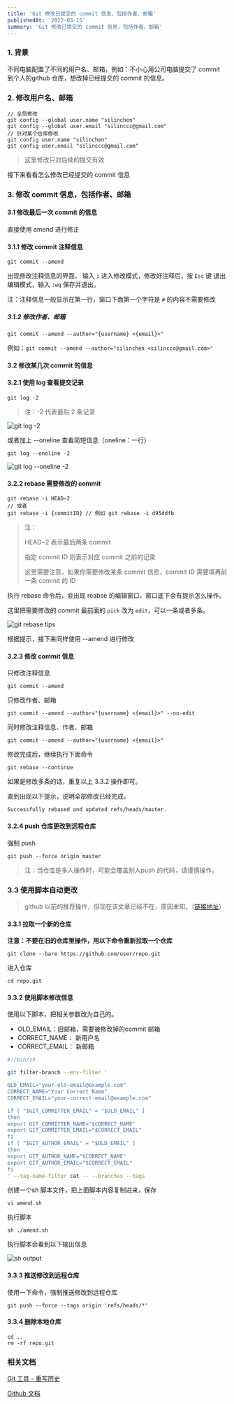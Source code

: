 ```yaml
---
title: 'Git 修改已提交的 commit 信息，包括作者、邮箱'
publishedAt: '2022-03-15'
summary: 'Git 修改已提交的 commit 信息，包括作者、邮箱'
---
```


### 1. 背景

不同电脑配置了不同的用户名、邮箱，例如：不小心用公司电脑提交了 commit 到个人的github 仓库，想改掉已经提交的 commit 的信息。


### 2. 修改用户名、邮箱

```shell
// 全局修改
git config --global user.name "silinchen"
git config --global user.email "silinccc@gmail.com"
// 针对某个仓库修改
git config user.name "silinchen"
git config user.email "silinccc@gmail.com"
```

> 这里修改只对后续的提交有效


接下来看看怎么修改已经提交的 commit 信息

### 3. 修改 commit 信息，包括作者、邮箱

#### 3.1 修改最后一次 commit 的信息

直接使用  amend 进行修正

#### 3.1.1 修改 commit 注释信息

```shell
git commit --amend
```

出现修改注释信息的界面， 输入 `i` 进入修改模式，修改好注释后，按 `Esc` 键 退出编辑模式，输入 `:wq` 保存并退出。

注：注释信息一般显示在第一行，窗口下面第一个字符是 `#` 的内容不需要修改



##### 3.1.2 修改作者、邮箱

```shell
git commit --amend --author="{username} <{email}>"
```

例如：`git commit --amend --author="silinchen <silinccc@gmail.com>"`



#### 3.2 修改某几次 commit 的信息

#### 3.2.1 使用 log 查看提交记录

```shell
git log -2

```

> 注：-2 代表最后 2 条记录

![git log -2](https://www.silinchen.com/post-images/git-modify-commit-infomation/git-log--2.png)

或者加上 --oneline 查看简短信息（oneline：一行）

```
git log --oneline -2
```

![git log --oneline -2](https://www.silinchen.com/post-images/git-modify-commit-infomation/git-log---oneline--2.png)



#### 3.2.2 rebase 需要修改的 commit

```shell
git rebase -i HEAD~2
// 或者
git rebase -i {commitID} // 例如 git rebase -i d95ddfb
```

> 注：
>
> HEAD~2 表示最后两条 commit
>
> 指定 commit ID 则表示对应 commit 之前的记录
>
> 这里需要注意，如果你需要修改某条 commit 信息，commit ID 需要填再前一条 commit 的 ID



执行 rebase 命令后，会出现 reabse 的编辑窗口，窗口底下会有提示怎么操作。

这里把需要修改的 commit 最前面的 `pick` 改为 `edit`，可以一条或者多条。

![git rebase tips](https://www.silinchen.com/post-images/git-modify-commit-infomation/git-rebase-tips.png)

根据提示，接下来同样使用 --amend 进行修改

#### 3.2.3 修改 commit 信息

只修改注释信息

```shell
git commit --amend
```

只修改作者、邮箱

```shell
git commit --amend --author="{username} <{email}>" --no-edit
```

同时修改注释信息、作者、邮箱

```shell
git commit --amend --author="{username} <{email}>"
```



修改完成后，继续执行下面命令

```shell
git rebase --continue
```



如果是修改多条的话，重复以上 3.3.2 操作即可。

直到出现以下提示，说明全部修改已经完成。

```
Successfully rebased and updated refs/heads/master.
```



#### 3.2.4 push 仓库更改到远程仓库

强制 push

```shell
git push --force origin master
```

> 注：当仓库是多人操作时，可能会覆盖别人push 的代码，请谨慎操作。



### 3.3 使用脚本自动更改

> github 以前的推荐操作，但现在该文章已经不在，原因未知。（[链接地址](https://link.zhihu.com/?target=https%3A//docs.github.com/en/github/using-git/changing-author-info)）



#### 3.3.1 拉取一个新的仓库

**注意：不要在旧的仓库里操作，用以下命令重新拉取一个仓库**

```shell
git clone --bare https://github.com/user/repo.git
```

进入仓库

```shell
cd repo.git
```



#### 3.3.2 使用脚本修改信息

使用以下脚本，把相关参数改为自己的。

* OLD_EMAIL：旧邮箱，需要被修改掉的commit 邮箱
* CORRECT_NAME： 新用户名
* CORRECT_EMAIL： 新邮箱

```bash
#!/bin/sh

git filter-branch --env-filter '

OLD_EMAIL="your-old-email@example.com"
CORRECT_NAME="Your Correct Name"
CORRECT_EMAIL="your-correct-email@example.com"

if [ "$GIT_COMMITTER_EMAIL" = "$OLD_EMAIL" ]
then
export GIT_COMMITTER_NAME="$CORRECT_NAME"
export GIT_COMMITTER_EMAIL="$CORRECT_EMAIL"
fi
if [ "$GIT_AUTHOR_EMAIL" = "$OLD_EMAIL" ]
then
export GIT_AUTHOR_NAME="$CORRECT_NAME"
export GIT_AUTHOR_EMAIL="$CORRECT_EMAIL"
fi
' --tag-name-filter cat -- --branches --tags
```

创建一个sh 脚本文件，把上面脚本内容复制进来，保存

```shell
vi amend.sh
```

执行脚本

```shell
sh ./amend.sh
```

执行脚本会看到以下输出信息

![sh output](https://www.silinchen.com/post-images/git-modify-commit-infomation/sh-output.png)



#### 3.3.3 推送修改到远程仓库

使用一下命令，强制推送修改到远程仓库

```shell
git push --force --tags origin 'refs/heads/*'
```



#### 3.3.4 删除本地仓库

```shell
cd ..
rm -rf repo.git
```



### 相关文档

[Git 工具 - 重写历史](https://git-scm.com/book/zh/v2/Git-%E5%B7%A5%E5%85%B7-%E9%87%8D%E5%86%99%E5%8E%86%E5%8F%B2)

[Github 文档](https://docs.github.com/en/get-started/using-git)

